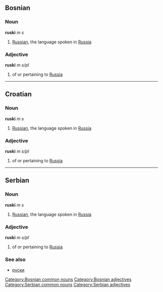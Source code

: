 ==Bosnian==
===Noun===
'''ruski''' ''m s''
#[[Russian]], the language spoken in [[Russia]]
===Adjective===
'''ruski''' ''m s/pl''
#of or pertaining to [[Russia]]
[[Category:Bosnian common nouns]]
[[Category:Bosnian adjectives]]
----
==Croatian==
===Noun===
'''ruski''' ''m s''
#[[Russian]], the language spoken in [[Russia]]
===Adjective===
'''ruski''' ''m s/pl''
#of or pertaining to [[Russia]]
----
==Serbian==
===Noun===
'''ruski''' ''m s''
#[[Russian]], the language spoken in [[Russia]]
===Adjective===
'''ruski''' ''m s/pl''
#of or pertaining to [[Russia]]
===See also===
*[[руски]]
[[Category:Serbian common nouns]]
[[Category:Serbian adjectives]]